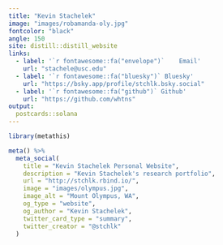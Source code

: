 ```yaml
---
title: "Kevin Stachelek"
image: "images/robamanda-oly.jpg"
fontcolor: "black"
angle: 150
site: distill::distill_website
links:
  - label: '`r fontawesome::fa("envelope")`    Email'
    url: "stachele@usc.edu"
  - label: '`r fontawesome::fa("bluesky")` Bluesky'
    url: "https://bsky.app/profile/stchlk.bsky.social"
  - label: '`r fontawesome::fa("github")` Github'
    url: "https://github.com/whtns"
output:
  postcards::solana
---
```

 
```r
library(metathis)

meta() %>%
  meta_social(
    title = "Kevin Stachelek Personal Website",
    description = "Kevin Stachelek's research portfolio",
    url = "http://stchlk.rbind.io/",
    image = "images/olympus.jpg",
    image_alt = "Mount Olympus, WA",
    og_type = "website",
    og_author = "Kevin Stachelek",
    twitter_card_type = "summary",
    twitter_creator = "@stchlk"
  )

```




<!-- <div style = "box-sizing: border-box; -->
<!--     min-height: 10%; -->
<!--     padding: 0 0 50px; -->
<!--     position: relative;"> -->

<!-- <center style = "bottom: 0; -->
<!--     height: 50px; -->
<!--     left: 0; -->
<!--     position: absolute; -->
<!--     width: 100%;"> -->

<!-- <hr> -->

<!-- <p style="padding-bottom:10px;"><em style="font-size:.75rem;">Built with:</em> -->
<!-- <a href="https://www.tidyverse.org/" target="_blank"> -->
<!--   <img border="0" alt="tidyverse logo" src = "images/tidyverse.svg" height="25px" width="auto" style="margin:0 10px;"> -->
<!-- </a> -->
<!-- <a href="https://rmarkdown.rstudio.com/" target="_blank"> -->
<!--   <img border="0" alt="rmarkdown logo" src = "images/rmarkdown.png" height="25px" width="auto" style="margin:0 10px;"> -->
<!-- </a> -->
<!-- <a href="https://rstudio.github.io/distill/" target="_blank"> -->
<!--   <img border="0" alt="distill logo" src = "images/distill.png" height="25px" width="auto" style="margin:0 10px;"> -->
<!-- </a> -->
<!-- <a href="https://github.com/rstudio/pagedown" target="_blank"> -->
<!--   <img border="0" alt="pagedown logo" src = "images/pagedown.png" height="25px" width="auto" style="margin:0 10px;"> -->
<!-- </a> -->
<!-- <a href="http://nickstrayer.me/datadrivencv/" target="_blank"> -->
<!--   <img border="0" alt="datadriven cv logo" src = "images/ddcv.svg" height="25px" width="auto" style="border-radius:10px; margin:0 10px;"> -->
<!-- </a> -->
<!-- <a href="https://pkg.garrickadenbuie.com/metathis/" target="_blank"> -->
<!--   <img border="0" alt="metathis logo" src = "images/metathis.png" height="25px" width="auto" style="margin:0 10px;"> -->
<!-- </a> -->
<!-- <br> -->
<!-- <em style="font-size:.5em"> -->
<!-- Last updated on `r Sys.Date()` -->
<!-- </em> -->
<!-- </p> -->


<!-- </center> -->

<!-- </div> -->


<!-- body { -->
<!--         background-color: #FFFFFF; -->
<!--       } -->

<!--       .rounded { -->
<!--         border-radius:50%!important; -->
<!--       } -->


